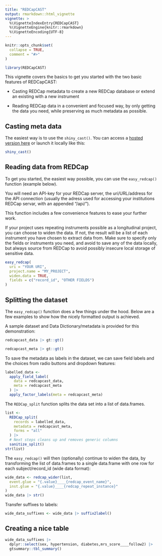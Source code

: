 ```yaml
---
title: "REDCapCAST"
output: rmarkdown::html_vignette
vignette: >
  %\VignetteIndexEntry{REDCapCAST}
  %\VignetteEngine{knitr::rmarkdown}
  %\VignetteEncoding{UTF-8}
---
```


```r
knitr::opts_chunk$set(
  collapse = TRUE,
  comment = "#>"
)
```

```r
library(REDCapCAST)
```

This vignette covers the basics to get you started with the two basic features of REDCapCAST:

-   Casting REDCap metadata to create a new REDCap database or extend an existing with a new instrument

-   Reading REDCap data in a convenient and focused way, by only getting the data you need, while preserving as much metadata as possible.

## Casting meta data

The easiest way is to use the `shiny_cast()`. You can access a [hosted version here](https://agdamsbo.shinyapps.io/redcapcast/) or launch it locally like this:

```r
shiny_cast()
```


## Reading data from REDCap

To get you started, the easiest way possible, you can use the `easy_redcap()` function (example below).

You will need an API-key for your REDCap server, the uri/URL/address for the API connection (usually the adress used for accessing your institutions REDCap servar, with an appended "/api/").

This function includes a few convenience features to ease your further work.

If your project uses repeating instruments possible as a longitudinal project, you can choose to widen the data. If not, the result will be a list of each instrument you have chosen to extract data from. Make sure to specify only the fields or instruments you need, and avoid to save any of the data locally, but always source from REDCap to avoid possibly insecure local storage of sensitive data.

```r
easy_redcap(
  uri = "YOUR URI",
  project.name = "MY_PROJECT",
  widen.data = TRUE,
  fields = c("record_id", "OTHER FIELDS")
)
```

## Splitting the dataset

The `easy_redcap()` function does a few things under the hood. Below are a few examples to show how the nicely formatted output is achieved.

A sample dataset and Data Dictionary/metadata is provided for this demonstration:

```r
redcapcast_data |> gt::gt()
```

```r
redcapcast_meta |> gt::gt()
```

To save the metadata as labels in the dataset, we can save field labels and the choices from radio buttons and dropdown features:

```r
labelled_data <-
  apply_field_label(
    data = redcapcast_data,
    meta = redcapcast_meta
  ) |>
  apply_factor_labels(meta = redcapcast_meta)
```

The `REDCap_split` function splits the data set into a list of data.frames.

```r
list <-
  REDCap_split(
    records = labelled_data,
    metadata = redcapcast_meta,
    forms = "all"
  ) |>
  # Next steps cleans up and removes generic columns
  sanitize_split()
str(list)
```

The `easy_redcap()` will then (optionally) continue to widen the data, by transforming the list of data.frames to a single data.frame with one row for each subject/record_id (wide data format):

```r
wide_data <- redcap_wider(list,
  event.glue = "{.value}____{redcap_event_name}",
  inst.glue = "{.value}____{redcap_repeat_instance}"
)
wide_data |> str()
```

Transfer suffixes to labels:

```r
wide_data_suffixes <- wide_data |> suffix2label()
```

## Creating a nice table

```r
wide_data_suffixes |>
  dplyr::select(sex, hypertension, diabetes,mrs_score____follow2) |>
  gtsummary::tbl_summary()
```

